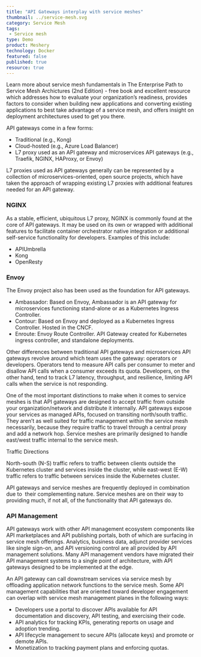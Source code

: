 ```yaml
---
title: "API Gateways interplay with service meshes"
thumbnail: ../service-mesh.svg
category: Service Mesh
tags:
 - Service mesh
type: Demo
product: Meshery
technology: Docker
featured: false
published: true
resource: true
---
```



<ResourcesWrapper>
  <div className="intro">
    <p>Learn more about service mesh fundamentals in
      <Link className="blog" to="/learn/books"> The Enterprise Path to Service Mesh Archictures (2nd Edition)</Link> -  free book and excellent resource which addresses how to evaluate your organization’s readiness, provides factors to consider when building new applications and converting existing applications to best take advantage of a service mesh, and offers insight on deployment architectures used to get you there.</p>
  </div>


<p>API gateways come in a few forms:</p>
<ul>
<li>Traditional (e.g., Kong)</li>
<li>Cloud-hosted (e.g., Azure Load Balancer)</li>
<li>L7 proxy used as an API gateway and microservices API gateways (e.g., Traefik, NGINX, HAProxy, or Envoy)</li>
</ul>

<p>L7 proxies used as API gateways generally can be represented by a collection of microservices-oriented, open source projects, which have taken the approach of wrapping existing L7 proxies with additional features needed for an API gateway.</p>

<h3>NGINX</h3>
<p>As a stable, efficient, ubiquitous L7 proxy, NGINX is commonly found at the core of API gateways. It may be used on its own or wrapped with additional features to facilitate container orchestrator native integration or additional self-service functionality for developers. Examples of this include:
</p>
<ul>
<li>APIUmbrella</li>
<li>Kong</li>
<li>OpenResty</li>
</ul>

<h3>Envoy</h3>

<p>The Envoy project also has been used as the foundation for API gateways.
</p>

<ul>
<li>Ambassador: Based on Envoy, Ambassador is an API gateway for microservices functioning stand-alone or as a Kubernetes Ingress Controller. </li>
<li>Contour: Based on Envoy and deployed as a Kubernetes Ingress Controller. Hosted in the CNCF.</li>
<li>Enroute: Envoy Route Controller. API Gateway created for Kubernetes ingress controller, and standalone deployments.</li>
</ul>

<p>
Other differences between traditional API gateways and microservices API gateways revolve around which team uses the gateway: operators or developers. Operators tend to measure API calls per consumer to meter and disallow API calls when a consumer exceeds its quota. Developers, on the other hand, tend to track L7 latency, throughput, and resilience, limiting API calls when the service is not responding.
</p>

<p>
One of the most important distinctions to make when it comes to service meshes is that API gateways are designed to accept traffic from outside your organization/network and distribute it internally. API gateways expose your services as managed APIs, focused on transiting north/south traffic. They aren’t as well suited for traffic management within the service mesh necessarily, because they require traffic to travel through a central proxy and add a network hop. Service meshes are primarily designed to handle east/west traffic internal to the service mesh.
</p>

<div class="fact-left">
Traffic Directions
<p>North-south (N-S) traffic refers to traffic between clients outside the Kubernetes cluster and services inside the cluster, while east-west (E-W) traffic refers to traffic between services inside the Kubernetes cluster.</p>
</div>

<p>
API gateways and service meshes are frequently deployed in combination due to  their complementing nature. Service meshes are on their way to providing much, if not all, of the functionality that API gateways do.
</p>

<h3>API Management</h3>

<p>
API gateways work with other API management ecosystem components like API marketplaces and API publishing portals, both of which are surfacing in service mesh offerings. Analytics, business data, adjunct provider services like single sign-on, and API versioning control are all provided by API management solutions.  Many API management vendors have migrated their API management systems to a single point of architecture, with API gateways designed to be implemented at the edge.
</p>

<p>
An API gateway can call downstream services via service mesh by offloading application network functions to the service mesh. Some API management capabilities that are oriented toward developer engagement can overlap with service mesh management planes in the following ways:
</p>

<ul>
<li>Developers use a portal to discover APIs available for API documentation and discovery,  API testing, and exercising their code.
</li>
<li>API analytics for tracking KPIs, generating reports on usage and adoption trending.
</li>
<li>API lifecycle management to secure APIs (allocate keys) and promote or demote APIs.
</li>
<li>Monetization to tracking payment plans and enforcing quotas.
</li>
</ul>

</ResourcesWrapper>
